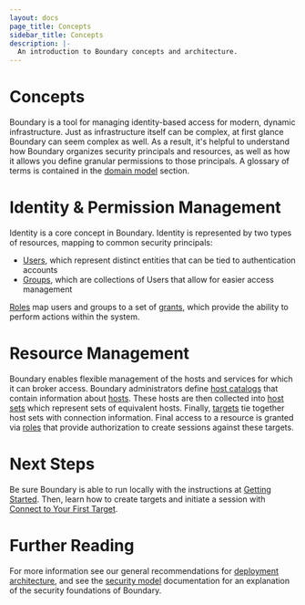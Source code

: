 ```yaml
---
layout: docs
page_title: Concepts
sidebar_title: Concepts
description: |-
  An introduction to Boundary concepts and architecture.
---
```



# Concepts
Boundary is a tool for managing identity-based access for modern, dynamic infrastructure. Just as infrastructure itself can be complex, at first glance Boundary can seem complex as well. As a result, it's helpful to understand how Boundary organizes security principals and resources, as well as how it allows you define granular permissions to those principals. A glossary of terms is contained in the [domain model](/docs/concepts/domain-model) section.

# Identity & Permission Management
Identity is a core concept in Boundary. Identity is represented by two types of resources, mapping to common security principals:

* [Users](/docs/concepts/domain-model/users), which represent distinct entities that can be tied to authentication accounts
* [Groups](/docs/concepts/domain-model/groups), which are collections of Users that allow for easier access management

[Roles](/docs/concepts/domain-model/roles) map users and groups to a set of [grants](/docs/concepts/domain-model/grants), which provide the ability to perform actions within the system.

# Resource Management
Boundary enables flexible management of the hosts and services for which it can broker access. Boundary administrators define [host catalogs](/docs/concepts/domain-model/host-catalogs) that contain information about [hosts](/docs/concepts/domain-model/hosts). These hosts are then collected into [host sets](/docs/concepts/domain-model/host-sets) which represent sets of equivalent hosts. Finally, [targets](/docs/concepts/domain-model/targets) tie together host sets with connection information. Final access to a resource is granted via [roles](/docs/concepts/domain-model/roles) that provide authorization to create sessions against these targets.

# Next Steps 
Be sure Boundary is able to run locally with the instructions at [Getting Started](/docs/getting-started). Then, learn how to create targets and initiate a session with [Connect to Your First Target](/docs/getting-started/connect-to-target).

# Further Reading
For more information see our general recommendations for [deployment architecture](/docs/installing/production), and see the [security model](/docs/concepts/security-model) documentation for an explanation of the security foundations of Boundary.
